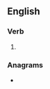 ==English==

===Verb===
{{head|en|present participle}}

# {{present participle of|pronate|lang=en|nocat=1}}

===Anagrams===
* {{anagrams|en|a=aginnoprt|patroning}}